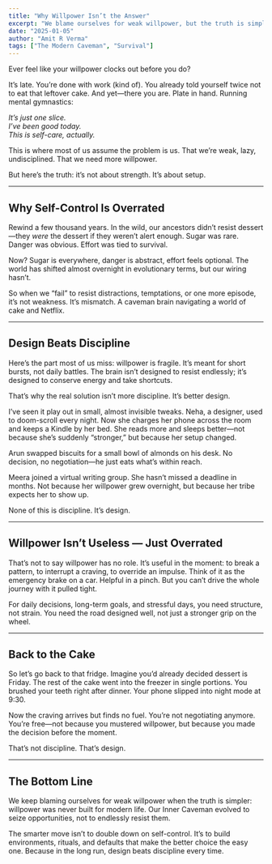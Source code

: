 ```yaml
---
title: "Why Willpower Isn’t the Answer"
excerpt: "We blame ourselves for weak willpower, but the truth is simpler: our brains weren’t built for endless resistance. The smarter path is design, not discipline."
date: "2025-01-05"
author: "Amit R Verma"
tags: ["The Modern Caveman", "Survival"]
---
```

Ever feel like your willpower clocks out before you do?  

It’s late. You’re done with work (kind of). You already told yourself twice not to eat that leftover cake. And yet—there you are. Plate in hand. Running mental gymnastics:  

*It’s just one slice.*  
*I’ve been good today.*  
*This is self-care, actually.*  

This is where most of us assume the problem is us. That we’re weak, lazy, undisciplined. That we need more willpower.  

But here’s the truth: it’s not about strength. It’s about setup.  

---

## Why Self-Control Is Overrated  

Rewind a few thousand years. In the wild, our ancestors didn’t resist dessert—they *were* the dessert if they weren’t alert enough. Sugar was rare. Danger was obvious. Effort was tied to survival.  

Now? Sugar is everywhere, danger is abstract, effort feels optional. The world has shifted almost overnight in evolutionary terms, but our wiring hasn’t.  

So when we “fail” to resist distractions, temptations, or one more episode, it’s not weakness. It’s mismatch. A caveman brain navigating a world of cake and Netflix.  

---
<CavemanSpot
  prompt="Think of the last time you beat yourself up for lacking willpower. Was it really weakness—or just your brain tiring of nonstop resistance?"
  mode="inline"
/>
---

## Design Beats Discipline  

Here’s the part most of us miss: willpower is fragile. It’s meant for short bursts, not daily battles. The brain isn’t designed to resist endlessly; it’s designed to conserve energy and take shortcuts.  

That’s why the real solution isn’t more discipline. It’s better design.  

I’ve seen it play out in small, almost invisible tweaks. Neha, a designer, used to doom-scroll every night. Now she charges her phone across the room and keeps a Kindle by her bed. She reads more and sleeps better—not because she’s suddenly “stronger,” but because her setup changed.  

Arun swapped biscuits for a small bowl of almonds on his desk. No decision, no negotiation—he just eats what’s within reach.  

Meera joined a virtual writing group. She hasn’t missed a deadline in months. Not because her willpower grew overnight, but because her tribe expects her to show up.  

None of this is discipline. It’s design.  

---

## Willpower Isn’t Useless — Just Overrated  

That’s not to say willpower has no role. It’s useful in the moment: to break a pattern, to interrupt a craving, to override an impulse. Think of it as the emergency brake on a car. Helpful in a pinch. But you can’t drive the whole journey with it pulled tight.  

For daily decisions, long-term goals, and stressful days, you need structure, not strain. You need the road designed well, not just a stronger grip on the wheel.  

---

## Back to the Cake  

So let’s go back to that fridge. Imagine you’d already decided dessert is Friday. The rest of the cake went into the freezer in single portions. You brushed your teeth right after dinner. Your phone slipped into night mode at 9:30.  

Now the craving arrives but finds no fuel. You’re not negotiating anymore. You’re free—not because you mustered willpower, but because you made the decision before the moment.  

That’s not discipline. That’s design.  

---

## The Bottom Line  

We keep blaming ourselves for weak willpower when the truth is simpler: willpower was never built for modern life. Our Inner Caveman evolved to seize opportunities, not to endlessly resist them.  

The smarter move isn’t to double down on self-control. It’s to build environments, rituals, and defaults that make the better choice the easy one. Because in the long run, design beats discipline every time.  
